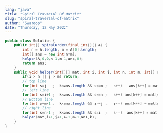 ```yaml
---
lang: "java"
title: "Spiral Traversal Of Matrix"
slug: "spiral-traversal-of-matrix"
author: "Swaroop"
date: "Thursday, 12 May 2022"
---
```

```java
public class Solution {
    public int[] spiralOrder(final int[][] A) {
        int n = A.length, m = A[0].length;
        int[] ans = new int[n*m];
        helper(A,0,0,n-1,m-1,ans,0);
        return ans;
    }
    public void helper(int[][] mat, int i, int j, int n, int m, int[] ans, int k){
        if(i > n || j > m) return;
        // top line
        for(int s=j   ;  k<ans.length && s<=m ;   s++)   ans[k++] = mat[i][s];
        // left line
        for(int s=i+1 ;  k<ans.length && s<=n ;   s++) ans[k++] = mat[s][m];
        // Bottom line
        for(int s=m-1 ;  k<ans.length && s>=j ;   s--) ans[k++] = mat[n][s];
        // right line
        for(int s=n-1 ;  k<ans.length && s>i  ;   s--)  ans[k++] = mat[s][j];
        helper(mat,i+1,j+1,n-1,m-1,ans,k);
    }
}

```
